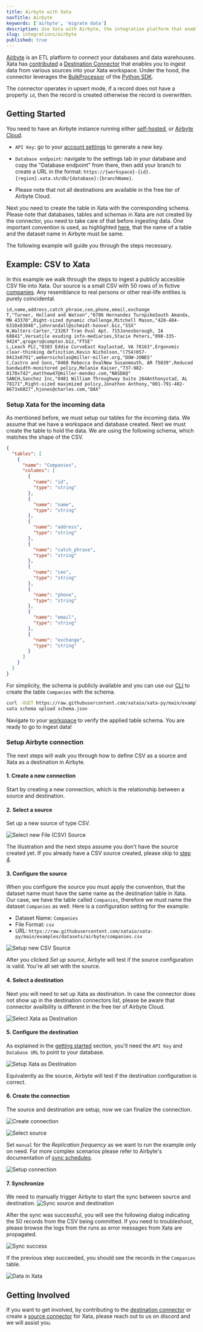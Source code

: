 ```yaml
---
title: Airbyte with Xata
navTitle: Airbyte
keywords: ['airbyte', 'migrate data']
description: Use Xata with Airbyte, the integration platform that enables efficent data management from multiple sources
slug: integrations/airbyte
published: true
---
```


[Airbyte](https://airbyte.com/) is an ETL platform to connect your databases and data warehouses. Xata has [contributed](https://github.com/airbytehq/airbyte/pull/24192) a [Destination Connector](https://docs.airbyte.com/integrations/destinations/xata/) that enables you to ingest data from various sources into your Xata workspace. Under the hood, the connector leverages the [BulkProcessor](/docs/python-sdk/bulk-processor) of the [Python SDK](/docs/python-sdk/overview).

The connector operates in upsert mode, if a record does not have a property `id`, then the record is created otherwise the record is overwritten.

## Getting Started

You need to have an Airbyte instance running either [self-hosted](https://docs.airbyte.com/deploying-airbyte/local-deployment/), or [Airbyte Cloud](https://airbyte.com/airbyte-cloud).

- `API Key`: go to your [account settings](https://app.xata.io/settings) to generate a new key.
- `Database endpoint`: navigate to the settings tab in your database and copy the "Database endpoint" from there, then add your branch to create a URL in the format: `https://{workspace}-{id}.{region}.xata.sh/db/{database}:{branchName}`.

- Please note that not all destinations are available in the free tier of Airbyte Cloud.

Next you need to create the table in Xata with the corresponding schema. Please note that databases, tables and schemas in Xata are not created by the connector, you need to take care of that before ingesting data. One important convention is used, as highlighted [here](#3-configure-the-source), that the name of a table and the dataset name in Airbyte must be same.

The following example will guide you through the steps necessary.

## Example: CSV to Xata

In this example we walk through the steps to ingest a publicly accesible CSV file into Xata. Our source is a small CSV with 50 rows of in fictive [companies](https://raw.githubusercontent.com/xataio/xata-py/main/examples/datasets/airbyte/companies.csv). Any resemblance to real persons or other real-life entities is purely coincidental.

```csv
id,name,address,catch_phrase,ceo,phone,email,exchange
T,"Turner, Holland and Watson","6706 Hernandez TurnpikeSouth Amanda, MN 43370",Right-sized dynamic challenge,Mitchell Mason,"420-404-6310x03046",johnrandall@schmidt-hoover.biz,"SSX"
W,Walters-Carter,"23267 Tran Oval Apt. 715Jonesborough, IA 68841",Versatile exuding info-mediaries,Stacie Peters,"098-335-9424",qrogers@compton.biz,"FTSE"
L,Leach PLC,"0383 Eddie CurveEast Kaylastad, VA 78163",Ergonomic clear-thinking definition,Kevin Nicholson,"(754)057-0413x0791",webernicholas@miller-miller.org,"DOW-JONES"
C,Castro and Sons,"0468 Rebecca OvalNew Susanmouth, AR 75039",Reduced bandwidth-monitored policy,Melanie Kaiser,"737-982-8170x742",matthew47@miller-mendez.com,"NASDAQ"
SANCH,Sanchez Inc,"0481 William Throughway Suite 264Anthonystad, AL 78171",Right-sized maximized policy,Jonathon Anthony,"001-791-402-8673x6027",hjones@charles.com,"DAX"
```

### Setup Xata for the incoming data

As mentioned before, we must setup our tables for the incoming data. We assume that we have a workspace and database created. Next we must create the table to hold the data. We are using the following schema, which matches the shape of the CSV.

```json
{
  "tables": [
    {
      "name": "Companies",
      "columns": [
        {
          "name": "id",
          "type": "string"
        },
        {
          "name": "name",
          "type": "string"
        },
        {
          "name": "address",
          "type": "string"
        },
        {
          "name": "catch_phrase",
          "type": "string"
        },
        {
          "name": "ceo",
          "type": "string"
        },
        {
          "name": "phone",
          "type": "string"
        },
        {
          "name": "email",
          "type": "string"
        },
        {
          "name": "exchange",
          "type": "string"
        }
      ]
    }
  ]
}
```

For simplicity, the schema is publicly available and you can use our [CLI](/docs/developer-guide/cli) to create the table `Companies` with the schema.

```bash
curl -XGET https://raw.githubusercontent.com/xataio/xata-py/main/examples/datasets/airbyte/schema.json > schema.json
xata schema upload schema.json
```

Navigate to your [workspace](https://app.xata.io/workspaces) to verify the applied table schema. You are ready to go to ingest data!

### Setup Airbyte connection

The next steps will walk you through how to define CSV as a source and Xata as a destination in Airbyte.

#### 1. Create a new connection

Start by creating a new connection, which is the relationship between a source and destination.

#### 2. Select a source

Set up a new source of type CSV.

![Select new File (CSV) Source](images/select-new-csv-source.png)

The illustration and the next steps assume you don't have the source created yet. If you already have a CSV source created, please skip to [step 4](#4-select-a-destination).

#### 3. Configure the source

When you configure the source you must apply the convention, that the dataset name must have the same name as the destination table in Xata. Our case, we have the table called `Companies`, therefore we must name the dataset `Companies` as well. Here is a configuration setting for the example:

- Dataset Name: `Companies`
- File Format: `csv`
- URL: `https://raw.githubusercontent.com/xataio/xata-py/main/examples/datasets/airbyte/companies.csv`

![Setup new CSV Source](images/setup-csv-source.png)

After you clicked _Set up source_, Airbyte will test if the source configuration is valid. You're all set with the source.

#### 4. Select a destination

Next you will need to set up Xata as destination. In case the connector does not show up in the destination connectors list, please be aware that connector availbility is different in the free tier of Airbyte Cloud.

![Select Xata as Destination](images/select-new-xata-destination.png)

#### 5. Configure the destination

As explained in the [getting started](#getting-started) section, you'll need the `API Key` and `Database URL` to point to your database.

![Setup Xata as Destination](images/setup-xata-destination.png)

Equivalently as the source, Airbyte will test if the destination configuration is correct.

#### 6. Create the connection

The source and destination are setup, now we can finalize the connection.

![Create connection](images/create-connection-01.png)

![Select source](images/create-connection-02.png)

Set `manual` for the _Replication frequency_ as we want to run the example only on need. For more complex scenarios please refer to Airbyte's documentation of [sync schedules](https://docs.airbyte.com/understanding-airbyte/connections/#sync-schedules).

![Setup connection](images/create-connection-03.png)

#### 7. Synchronize

We need to manually trigger Airbyte to start the sync between source and destination.
![Sync source and destination](images/sync-01.png)

After the sync was successful, you will see the following dialog indicating the 50 records from the CSV being committed. If you need to troubleshoot, please browse the logs from the runs as error messages from Xata are propagated.

![Sync success](images/sync-02.png)

If the previous step succeeded, you should see the records in the `Companies` table.

![Data in Xata](images/sync-03.png)

## Getting Involved

If you want to get involved, by contributing to the [destination connector](https://github.com/airbytehq/airbyte/tree/master/airbyte-integrations/connectors/destination-xata) or create a [source connector](https://github.com/airbytehq/airbyte/tree/master/airbyte-integrations/connectors/source-python-http-tutorial) for Xata, please reach out to us on discord and we will assist you.

